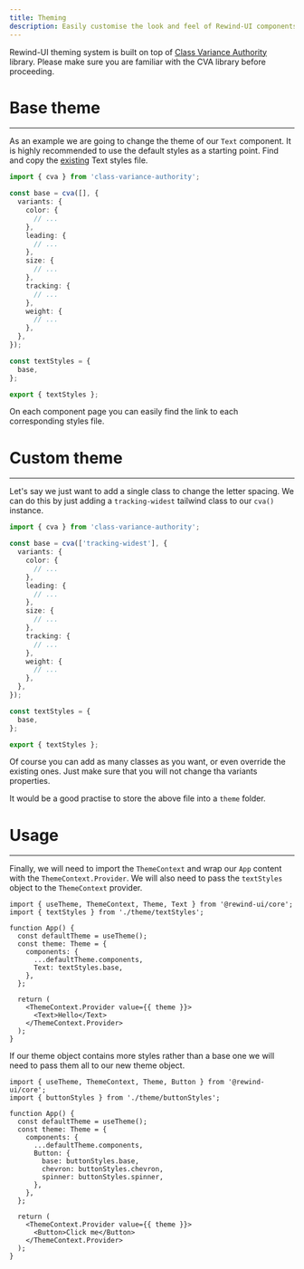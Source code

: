 ```yaml
---
title: Theming
description: Easily customise the look and feel of Rewind-UI components
---
```

Rewind-UI theming system is built on top of [Class Variance Authority](https://cva.style/docs) library. Please make sure you are familiar with the CVA library before proceeding.

# Base theme
---
As an example we are going to change the theme of our `Text` component. It is highly recommended to use the default styles as a starting point. Find and copy the [existing](https://github.com/rewindui/rewindui/blob/main/packages/core/src/theme/styles/Text.styles.ts) Text styles file.

```ts
import { cva } from 'class-variance-authority';

const base = cva([], {
  variants: {
    color: {
      // ...
    },
    leading: {
      // ...
    },
    size: {
      // ...
    },
    tracking: {
      // ...
    },
    weight: {
      // ...
    },
  },
});

const textStyles = {
  base,
};

export { textStyles };
```
On each component page you can easily find the link to each corresponding styles file.

# Custom theme
---
Let's say we just want to add a single class to change the letter spacing. We can do this by just adding a `tracking-widest` tailwind class to our `cva()` instance.

```ts
import { cva } from 'class-variance-authority';

const base = cva(['tracking-widest'], {
  variants: {
    color: {
      // ...
    },
    leading: {
      // ...
    },
    size: {
      // ...
    },
    tracking: {
      // ...
    },
    weight: {
      // ...
    },
  },
});

const textStyles = {
  base,
};

export { textStyles };
```
Of course you can add as many classes as you want, or even override the existing ones. Just make sure that you will not change tha variants properties.

It would be a good practise to store the above file into a `theme` folder.

# Usage
---
Finally, we will need to import the `ThemeContext` and wrap our `App` content with the `ThemeContext.Provider`. We will also need to pass the `textStyles` object to the `ThemeContext` provider.

```tsx
import { useTheme, ThemeContext, Theme, Text } from '@rewind-ui/core';
import { textStyles } from './theme/textStyles';

function App() {
  const defaultTheme = useTheme();
  const theme: Theme = {
    components: {
      ...defaultTheme.components,
      Text: textStyles.base,
    },
  };

  return (
    <ThemeContext.Provider value={{ theme }}>
      <Text>Hello</Text>
    </ThemeContext.Provider>
  );
}
```

If our theme object contains more styles rather than a base one we will need to pass them all to our new theme object.

```tsx
import { useTheme, ThemeContext, Theme, Button } from '@rewind-ui/core';
import { buttonStyles } from './theme/buttonStyles';

function App() {
  const defaultTheme = useTheme();
  const theme: Theme = {
    components: {
      ...defaultTheme.components,
      Button: {
        base: buttonStyles.base,
        chevron: buttonStyles.chevron,
        spinner: buttonStyles.spinner,
      },
    },
  };

  return (
    <ThemeContext.Provider value={{ theme }}>
      <Button>Click me</Button>
    </ThemeContext.Provider>
  );
}
```

